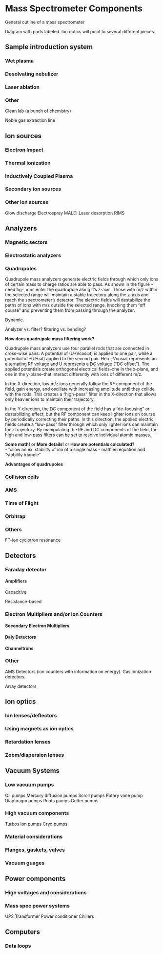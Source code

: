 # Mass Spectrometer Components

General outline of a mass spectrometer

Diagram with parts labeled. Ion optics will point to several different pieces.


## Sample introduction system

### Wet plasma

### Desolvating nebulizer

### Laser ablation

### Other

Clean lab (a bunch of chemistry)

Noble gas extraction line

## Ion sources

### Electron Impact

### Thermal ionization

### Inductively Coupled Plasma

### Secondary ion sources

### Other ion sources

Glow discharge
Electrospray
MALDI
Laser desorption
RIMS

## Analyzers

### Magnetic sectors

### Electrostatic analyzers

### Quadrupoles {#sec-design-quadrupoles}
 
Quadrupole mass analyzers generate electric fields through which only ions of certain mass to charge ratios are able to pass. As shown in the figure -need fig-, ions enter the quadrupole along it's z-axis. Those with m/z within the selected range will maintain a stable trajectory along the z-axis and reach the spectrometer's detector. The electric fields will destabilize the paths of ions with m/z outside the selected range, knocking them "off course" and preventing them from passing through the analyzer. 

Dynamic.

Analyzer vs. filter? filtering vs. bending?

**How does quadrupole mass filtering work?**

Quadrupole mass analyzers use four parallel rods that are connected in cross-wise pairs. A potential of (U+Vcosωt) is applied to one pair, while a potential of -(U+ωt) applied to the second pair. Here, Vcosωt represents an alternating RF voltage and U represents a DC voltage ("DC offset"). The applied potentials create orthogonal electrical fields--one in the x-plane, and one in the y-plane--that interact differently with ions of different m/z. 

In the X-direction, low m/z ions generally follow the RF component of the field, gain energy, and oscillate with increasing amplitude until they collide with the rods. This creates a "high-pass" filter in the X-direction that allows only heavier ions to maintain their trajectory. 

In the Y-direction, the DC component of the field has a "de-focusing" or destabilizing effect, but the RF component can keep lighter ions on course by periodically correcting their paths. In this direction, the applied electric fields create a "low-pass" filter through which only lighter ions can maintain their trajectory. By manipulating the RF and DC components of the field, the high and low-pass filters can be set to resolve individual atomic masses. 

**Some math!** or **More details!** or **How are potentials calculated?**  
- follow an ex: stability of ion of a single mass 
-       mathieu equation and "stability triangle" 

**Advantages of quadrupoles**


### Collision cells

### AMS

### Time of Flight

### Orbitrap

### Others

FT-ion cyclotron resonance


## Detectors

### Faraday detector

#### Amplifiers

Capacitive

Resistance-based

### Electron Multipliers and/or Ion Counters

#### Secondary Electron Multipliers

#### Daly Detectors

#### Channeltrons

### Other

AMS Detectors (ion counters with information on energy). Gas ionization detectors.

Array detectors

## Ion optics

### Ion lenses/deflectors

### Using magnets as ion optics

### Retardation lenses

### Zoom/dispersion lenses

## Vacuum Systems

### Low vacuum pumps

Oil pumps
Mercury diffusion pumps
Scroll pumps
Rotary vane pump
Diaphragm pumps
Roots pumps
Getter pumps

### High vacuum components

Turbos
Ion pumps
Cryo pumps

### Material considerations

### Flanges, gaskets, valves

### Vacuum guages 

## Power components

### High voltages and considerations

### Mass spec power systems

UPS
Transformer
Power conditioner
Chillers


## Computers

### Data loops

